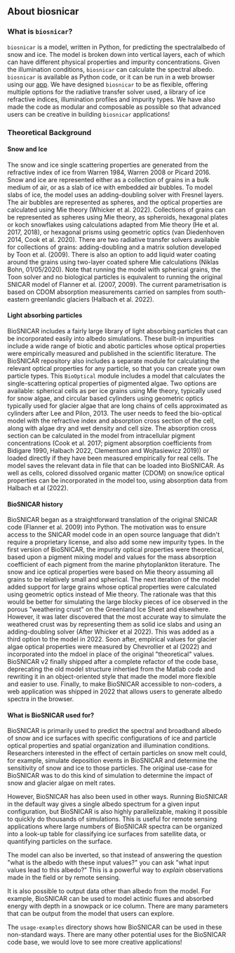 ## About biosnicar

### What is `biosnicar`?

`biosnicar` is a model, written in Python, for predicting the spectralalbedo of snow and ice. The model is broken down into vertical layers, each of which can have different physical properties and impurity concentrations. Given the illumination conditions, `biosnicar` can calculate the spectral albedo. 
`biosnicar` is available as Python code, or it can be run in a web browser using our [app](https://bit.ly/biosnicar). We have designed `biosnicar` to be as flexible, offering multiple options for the radiative transfer solver used, a library of ice refractive indices, illumination profiles and impurity types.
We have also made the code as modular and composable as possible so that advanced users can be creative in building `biosnicar` applications!

### Theoretical Background

#### Snow and Ice

The snow and ice single scattering properties are generated from the refractive index of ice from Warren 1984, Warren 2008 or Picard 2016. 
Snow and ice are represented either as a collection of grains in a bulk medium of air, or as a slab of ice with embedded air bubbles. 
To model slabs of ice, the model uses an adding-doubling solver with Fresnel layers. The air bubbles are represented as spheres, and the optical properties are calculated using Mie theory (Whicker et al. 2022). 
Collections of grains can be represented as spheres using Mie theory, as spheroids, hexagonal plates or koch snowflakes using calculations adapted from Mie theory (He et al. 2017, 2018), or hexagonal prisms using geometric optics (van Diedenhoven 2014, Cook et al. 2020).
There are two radiative transfer solvers available for collections of grains: adding-doubling and a matrix solution developed by Toon et al. (2009). 
There is also an option to add liquid water coating around the grains using two-layer coated sphere Mie calculations (Niklas Bohn, 01/05/2020). 
Note that running the model with spherical grains, the Toon solver and no biological particles is equivalent to running the original SNICAR model of Flanner et al. (2007, 2009). The current parametrisation is based on CDOM absorption measurements carried on samples from south-eastern greenlandic glaciers (Halbach et al. 2022).

#### Light absorbing particles

BioSNICAR includes a fairly large library of light absorbing particles that can be incorporated easily into albedo simulations. These built-in impurities include a wide range of biotic and abotic particles whose optical properties were empirically measured and published in the scientific literature.
The BioSNICAR repository also includes a separate module for calculating the relevant optical properties for any particle, so that you can create your own particle types.
This `BioOptical` module includes a model that calculates the single-scattering optical properties of pigmented algae. 
Two options are available: spherical cells as per ice grains using Mie theory, typically used for snow algae, and circular based cylinders using geometric optics typically used for glacier algae that are long chains of cells approximated as cylinders after Lee and Pilon, 2013. 
The user needs to feed the bio-optical model with the refractive index and absorption cross section of the cell, along with algae dry and wet density and cell size. 
The absorption cross section can be calculated in the model from intracellular pigment concentrations (Cook et al. 2017; pigment absorption coefficients from Bidigare 1990, Halbach 2022, Clementson and Wojtasiewicz 2019)) or loaded directly if they have been measured empirically for real cells. 
The model saves the relevant data in file that can be loaded into BioSNICAR.
As well as cells, colored dissolved organic matter (CDOM) on snow/ice optical properties can be incorporated in the model too, using absorption data from Halbach et al (2022).

#### BioSNICAR history

BioSNICAR began as a straightforward translation of the original SNICAR code (Flanner et al. 2009) into Python. 
The motivation was to ensure access to the SNICAR model code in an open source language that didn't require a proprietary license, and also add some new impurity types. 
In the first version of BioSNICAR, the impurity optical properties were theoretical, based upon a pigment mixing model and values for the mass absorption coefficient of each pigment from the marine phytoplankton literature. 
The snow and ice optical properties were based on Mie theory assuming all grains to be relatively small and spherical. The next iteration of the model added support for large grains whose optical properties were calculated using geometric optics instead of Mie theory. 
The rationale was that this would be better for simulating the large blocky pieces of ice observed in the porous "weathering crust" on the Greenland Ice Sheet and elsewhere. However, it was later discovered that the most accurate way to simulate the weathered crust was by representing them as solid ice slabs and using an adding-doubling solver (After Whicker et al 2022). 
This was added as a third option to the model in 2022. Soon after, empirical values for glacier algae optical properties were measured by Chevrollier et al (2022) and incorporated into the mdoel in place of the original "theoretical" values. 
BioSNICAR v2 finally shipped after a complete refactor of the code base, deprecating the old model structure inhertied from the Matlab code and rewriting it in an object-oriented style that made the model more flexible and easier to use. 
Finally, to make BioSNICAR accessible to non-coders, a web application was shipped in 2022 that allows users to generate albedo spectra in the browser. 

#### What is BioSNICAR used for?

BioSNICAR is primarily used to predict the spectral and broadband albedo of snow and ice surfaces with specific configurations of ice and particle optical properties and spatial organization and illumination conditions. 
Researchers interested in the effect of certain particles on snow melt could, for example, simulate deposition events in BioSNICAR and determine the sensitivity of snow and ice to those particles. 
The original use-case for BioSNICAR was to do this kind of simulation to determine the impact of snow and glacier algae on melt rates.

However, BioSNICAR has also been used in other ways. Running BioSNICAR in the default way gives a single albedo spectrum for a given input configuration, but BioSNICAR is also highly parallelizable, making it possible to quickly do thousands of simulations. 
This is useful for remote sensing applications where large numbers of BioSNICAR spectra can be organized into a look-up table for classifying ice surfaces from satellite data, or quantifying particles on the surface.

The model can also be inverted, so that instead of answering the question "what is the albedo with these input values?" you can ask "what input values lead to this albedo?" This is a powerful way to *explain* observations made in the field or by remote sensing.

It is also possible to output data other than albedo from the model. For example, BioSNICAR can be used to model actinic fluxes and absorbed energy with depth in a snowpack or ice column. There are many parameters that can be output from the model that users can explore.

The `usage-examples` directory shows how BioSNICAR can be used in these non-standard ways. There are many other potential uses for the BioSNICAR code base, we would love to see more creative applications!